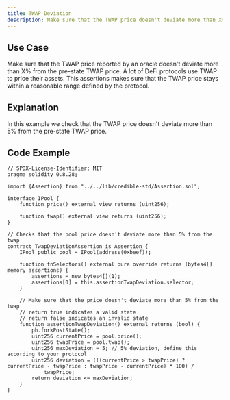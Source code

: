 ```yaml
---
title: TWAP Deviation
description: Make sure that the TWAP price doesn't deviate more than X% from the TWAP price.
---
```


## Use Case
Make sure that the TWAP price reported by an oracle doesn't deviate more than X% from the pre-state TWAP price.
A lot of DeFi protocols use TWAP to price their assets. This assertions makes sure that the TWAP price stays within a reasonable range defined by the protocol.

## Explanation
In this example we check that the TWAP price doesn't deviate more than 5% from the pre-state TWAP price.

## Code Example
```solidity
// SPDX-License-Identifier: MIT
pragma solidity 0.8.28;

import {Assertion} from "../../lib/credible-std/Assertion.sol";

interface IPool {
    function price() external view returns (uint256);

    function twap() external view returns (uint256);
}

// Checks that the pool price doesn't deviate more than 5% from the twap
contract TwapDeviationAssertion is Assertion {
    IPool public pool = IPool(address(0xbeef));

    function fnSelectors() external pure override returns (bytes4[] memory assertions) {
        assertions = new bytes4[](1);
        assertions[0] = this.assertionTwapDeviation.selector;
    }

    // Make sure that the price doesn't deviate more than 5% from the twap
    // return true indicates a valid state
    // return false indicates an invalid state
    function assertionTwapDeviation() external returns (bool) {
        ph.forkPostState();
        uint256 currentPrice = pool.price();
        uint256 twapPrice = pool.twap();
        uint256 maxDeviation = 5; // 5% deviation, define this according to your protocol
        uint256 deviation = (((currentPrice > twapPrice) ? currentPrice - twapPrice : twapPrice - currentPrice) * 100) /
            twapPrice;
        return deviation <= maxDeviation;
    }
}

```